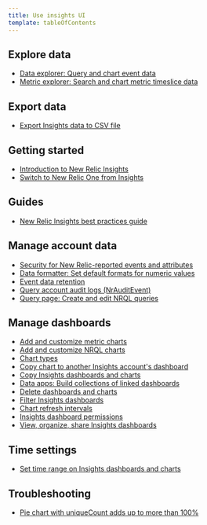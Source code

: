 ```yaml
---
title: Use insights UI
template: tableOfContents
---
```


## Explore data

* [Data explorer: Query and chart event data](/docs/insights/use-insights-ui/explore-data/event-explorer-query-chart-your-event-data)
* [Metric explorer: Search and chart metric timeslice data](/docs/insights/use-insights-ui/explore-data/metric-explorer-search-chart-metrics-sent-new-relic-agents)

## Export data

* [Export Insights data to CSV file](/docs/insights/use-insights-ui/export-data/export-insights-data-csv-file)

## Getting started

* [Introduction to New Relic Insights](/docs/insights/use-insights-ui/getting-started/introduction-new-relic-insights)
* [Switch to New Relic One from Insights](/docs/insights/use-insights-ui/getting-started/switch-new-relic-one-insights)

## Guides

* [New Relic Insights best practices guide](/docs/insights/use-insights-ui/guides/new-relic-insights-best-practices-guide)

## Manage account data

* [Security for New Relic-reported events and attributes](/docs/insights/use-insights-ui/manage-account-data/customized-security-settings-insights)
* [Data formatter: Set default formats for numeric values](/docs/insights/use-insights-ui/manage-account-data/data-formatter-set-default-formats-numeric-values)
* [Event data retention](/docs/insights/use-insights-ui/manage-account-data/event-data-retention)
* [Query account audit logs (NrAuditEvent)](/docs/insights/use-insights-ui/manage-account-data/query-account-audit-logs-nrauditevent)
* [Query page: Create and edit NRQL queries](/docs/insights/use-insights-ui/manage-account-data/query-page-create-edit-nrql-queries)

## Manage dashboards

* [Add and customize metric charts](/docs/insights/use-insights-ui/manage-dashboards/add-customize-metric-charts)
* [Add and customize NRQL charts](/docs/insights/use-insights-ui/manage-dashboards/add-customize-nrql-charts)
* [Chart types](/docs/insights/use-insights-ui/manage-dashboards/chart-types)
* [Copy chart to another Insights account's dashboard](/docs/insights/use-insights-ui/manage-dashboards/copy-chart-another-insights-accounts-dashboard)
* [Copy Insights dashboards and charts](/docs/insights/use-insights-ui/manage-dashboards/copy-insights-dashboards-charts)
* [Data apps: Build collections of linked dashboards](/docs/insights/use-insights-ui/manage-dashboards/data-apps-build-collections-linked-dashboards)
* [Delete dashboards and charts](/docs/insights/use-insights-ui/manage-dashboards/delete-dashboards-charts)
* [Filter Insights dashboards](/docs/insights/use-insights-ui/manage-dashboards/filter-insights-dashboards)
* [Chart refresh intervals](/docs/insights/use-insights-ui/manage-dashboards/insights-chart-refresh-intervals)
* [Insights dashboard permissions](/docs/insights/use-insights-ui/manage-dashboards/insights-dashboard-permissions)
* [View, organize, share Insights dashboards](/docs/insights/use-insights-ui/manage-dashboards/view-organize-share-insights-dashboards)

## Time settings

* [Set time range on Insights dashboards and charts](/docs/insights/use-insights-ui/time-settings/set-time-range-insights-dashboards-charts)

## Troubleshooting

* [Pie chart with uniqueCount adds up to more than 100%](/docs/insights/use-insights-ui/troubleshooting/pie-chart-uniquecount-adds-more-100)
